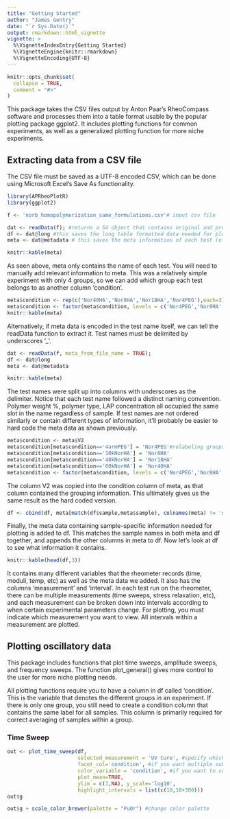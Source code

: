 ```yaml
---
title: "Getting Started"
author: "James Gentry"
date: "`r Sys.Date()`"
output: rmarkdown::html_vignette
vignette: >
  %\VignetteIndexEntry{Getting Started}
  %\VignetteEngine{knitr::rmarkdown}
  %\VignetteEncoding{UTF-8}
---
```


```r
knitr::opts_chunk$set(
  collapse = TRUE,
  comment = "#>"
)
```

This package takes the CSV files output by Anton Paar's RheoCompass software and processes them into a table format usable by the popular plotting package ggplot2. It includes plotting functions for common experiments, as well as a generalized plotting function for more niche experiments.

## Extracting data from a CSV file 

The CSV file must be saved as a UTF-8 encoded CSV, which can be done using Microsoft Excel's Save As functionality.



```r
library(APRheoPlotR)
library(ggplot2)

f <- 'norb_homopolymerization_same_formulations.csv'# input csv file

dat <- readData(f); #returns a S4 object that contains original and processed versions of the CSV
df <- dat@long #this saves the long table formatted data needed for plotting to the variable df
meta <- dat@metadata # this saves the meta information of each test (e.g. which experimental group each test belongs to) to the variable meta

knitr::kable(meta)

```

As seen above, meta only contains the name of each test. You will need to manually add relevant information to meta. This was a relatively simple experiment with only 4 groups, so we can add which group each test belongs to as another column 'condition'.

```r
meta$condition <- rep(c('Nor40HA','Nor8HA','Nor18HA','Nor4PEG'),each=3)
meta$condition <- factor(meta$condition, levels = c('Nor4PEG','Nor8HA','Nor18HA','Nor40HA')) #this tells R that this column contains a grouping variable that I want to have displayed in a specific order when plotting
knitr::kable(meta)
```

Alternatively, if meta data is encoded in the test name itself, we can tell the readData function to extract it. Test names must be delimited by underscores '_'.  

```r
dat <- readData(f, meta_from_file_name = TRUE);
df <- dat@long
meta <- dat@metadata

knitr::kable(meta)

```

The test names were split up into columns with underscores as the delimiter. Notice that each test name followed a distinct naming convention. Polymer weight %, polymer type, LAP concentration all occupied the same slot in the name regardless of sample. If test names are not ordered similarly or contain different types of information, it'll probably be easier to hard code the meta data as shown previously. 

```r
meta$condition <- meta$V2
meta$condition[meta$condition=='4armPEG'] = 'Nor4PEG'#relabeling groups for arbitrary reasons
meta$condition[meta$condition=='10kNorHA'] = 'Nor8HA'
meta$condition[meta$condition=='40kNorHA'] = 'Nor18HA'
meta$condition[meta$condition=='60kNorHA'] = 'Nor40HA'
meta$condition <- factor(meta$condition, levels = c('Nor4PEG','Nor8HA','Nor18HA','Nor40HA'))

```

The column V2 was copied into the condition column of meta, as that column contained the grouping information. This ultimately gives us the same result as the hard coded version.  

```r
df <- cbind(df, meta[match(df$sample,meta$sample), colnames(meta) != 'sample'])
```

Finally, the meta data containing sample-specific information needed for plotting is added to df. This matches the sample names in both meta and df together, and appends the other columns in meta to df. Now let's look at df to see what information it contains.


```r
knitr::kable(head(df,3))
```


It contains many different variables that the rheometer records (time, moduli, temp, etc) as well as the meta data we added. It also has the columns 'measurement' and 'interval'. In each test run on the rheometer, there can be multiple measurements (time sweeps, stress relaxation, etc), and each measurement can be broken down into intervals according to when certain experimental parameters change. For plotting, you must indicate which measurement you want to view. All intervals within a measurement are plotted.

## Plotting oscillatory data

This package includes functions that plot time sweeps, amplitude sweeps, and frequency sweeps. The function plot_general() gives more control to the user for more niche plotting needs.

All plotting functions require you to have a column in df called 'condition'. This is the variable that denotes the different groups in an experiment. If there is only one group, you still need to create a condition column that contains the same label for all samples. This column is primarily required for correct averaging of samples within a group.

### Time Sweep
```r
out <- plot_time_sweep(df, 
                       selected_measurement = 'UV Cure', #specify which measurement you want plotted
                       facet_col='condition', #if you want multiple subplots, specify which variable in df you want to determine that
                       color_variable = 'condition', #if you want to color according to a variable in df, specify it here
                       plot_mean=TRUE,
                       ylim = c(1,NA), y_scale='log10',
                       highlight_intervals = list(c(10,10+300)))
out$g
```

```r
out$g + scale_color_brewer(palette = "PuOr") #change color palette
```
























